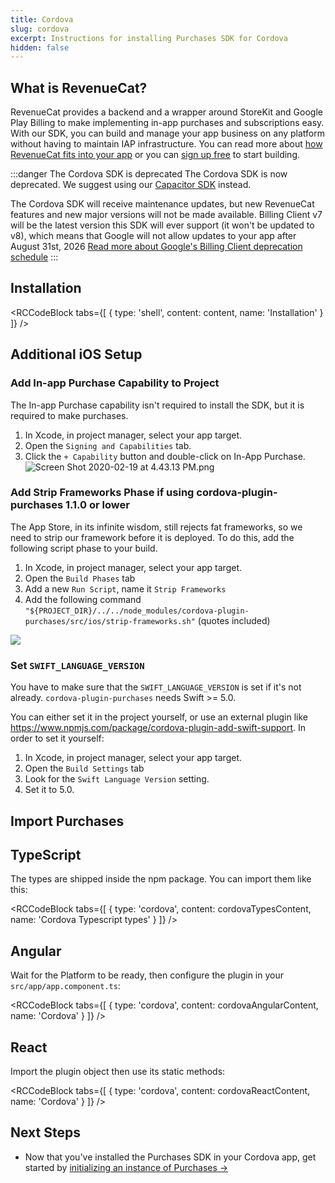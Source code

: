 ```yaml
---
title: Cordova
slug: cordova
excerpt: Instructions for installing Purchases SDK for Cordova
hidden: false
---
```

## What is RevenueCat?

RevenueCat provides a backend and a wrapper around StoreKit and Google Play Billing to make implementing in-app purchases and subscriptions easy. With our SDK, you can build and manage your app business on any platform without having to maintain IAP infrastructure. You can read more about [how RevenueCat fits into your app](https://www.revenuecat.com/blog/growth/where-does-revenuecat-fit-in-your-app/) or you can [sign up free](https://app.revenuecat.com/signup) to start building.

:::danger The Cordova SDK is deprecated
The Cordova SDK is now deprecated. We suggest using our [Capacitor SDK](/getting-started/installation/capacitor) instead. 

The Cordova SDK will receive maintenance updates, but new RevenueCat features and new major versions will not be made available. Billing Client v7 will be the latest version this SDK will ever support (it won't be updated to v8), which means that Google will not allow updates to your app after August 31st, 2026 [Read more about Google's Billing Client deprecation schedule](https://developer.android.com/google/play/billing/deprecation-faq)
:::

## Installation


<RCCodeBlock tabs={[
    { type: 'shell', content: content, name: 'Installation' }
]} />

## Additional iOS Setup

### Add In-app Purchase Capability to Project
The In-app Purchase capability isn't required to install the SDK, but it is required to make purchases.
1. In Xcode, in project manager, select your app target.
2. Open the `Signing and Capabilities` tab.
3. Click the `+ Capability` button and double-click on In-App Purchase.
![](/images/75574fc-Screen_Shot_2020-02-19_at_4.43.13_PM_eebd70add07dffea591603870ded41c3.png "Screen Shot 2020-02-19 at 4.43.13 PM.png")

### Add Strip Frameworks Phase if using cordova-plugin-purchases 1.1.0 or lower

The App Store, in its infinite wisdom, still rejects fat frameworks, so we need to strip our framework before it is deployed. To do this, add the following script phase to your build.
1. In Xcode, in project manager, select your app target.
2. Open the `Build Phases` tab
3. Add a new `Run Script`, name it `Strip Frameworks`
4. Add the following command `"${PROJECT_DIR}/../../node_modules/cordova-plugin-purchases/src/ios/strip-frameworks.sh"` (quotes included)

![](/images/giphy_f322310d93a3cb823a6244ab241dd40b.gif)

### Set `SWIFT_LANGUAGE_VERSION`

You have to make sure that the `SWIFT_LANGUAGE_VERSION` is set if it's not already. `cordova-plugin-purchases` needs Swift >= 5.0.

You can either set it in the project yourself, or use an external plugin like https://www.npmjs.com/package/cordova-plugin-add-swift-support.
In order to set it yourself:
1. In Xcode, in project manager, select your app target.
2. Open the `Build Settings` tab
3. Look for the `Swift Language Version` setting.
4. Set it to 5.0.

## Import Purchases

## TypeScript

The types are shipped inside the npm package. You can import them like this:


<RCCodeBlock tabs={[
    { type: 'cordova', content: cordovaTypesContent, name: 'Cordova Typescript types' }
]} />

## Angular

Wait for the Platform to be ready, then configure the plugin in your `src/app/app.component.ts`:


<RCCodeBlock tabs={[
    { type: 'cordova', content: cordovaAngularContent, name: 'Cordova' }
]} />

## React

Import the plugin object then use its static methods:


<RCCodeBlock tabs={[
    { type: 'cordova', content: cordovaReactContent, name: 'Cordova' }
]} />

## Next Steps

* Now that you've installed the Purchases SDK in your Cordova app, get started by [initializing an instance of Purchases →](/getting-started/quickstart#4-using-revenuecats-purchases-sdk)
